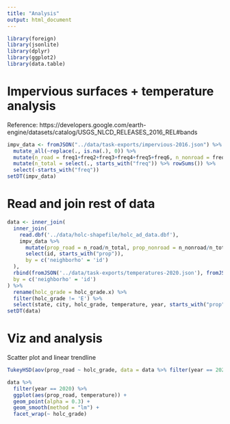 ```yaml
---
title: "Analysis"
output: html_document
---
```


```r
library(foreign)
library(jsonlite)
library(dplyr)
library(ggplot2)
library(data.table)
```

# Impervious surfaces + temperature analysis

Reference: https://developers.google.com/earth-engine/datasets/catalog/USGS_NLCD_RELEASES_2016_REL#bands
```r
impv_data <- fromJSON("../data/task-exports/impervious-2016.json") %>% 
  mutate_all(~replace(., is.na(.), 0)) %>% 
  mutate(n_road = freq1+freq2+freq3+freq4+freq5+freq6, n_nonroad = freq9+freq10, n_energy = freq11) %>% 
  mutate(n_total = select(., starts_with("freq")) %>% rowSums()) %>% 
  select(-starts_with("freq"))
setDT(impv_data)
```

# Read and join rest of data
```r
data <- inner_join(
  inner_join(
    read.dbf('../data/holc-shapefile/holc_ad_data.dbf'),
    impv_data %>% 
      mutate(prop_road = n_road/n_total, prop_nonroad = n_nonroad/n_total, prop_imp = prop_road+prop_nonroad) %>% 
      select(id, starts_with("prop")),
      by = c('neighborho' = 'id')
  ),
  rbind(fromJSON('../data/task-exports/temperatures-2020.json'), fromJSON('../data/task-exports/temperatures-2000.json')),
  by = c('neighborho' = 'id')
) %>% 
  rename(holc_grade = holc_grade.x) %>% 
  filter(holc_grade != 'E') %>% 
  select(state, city, holc_grade, temperature, year, starts_with("prop"))
setDT(data)
```

# Viz and analysis

Scatter plot and linear trendline
```r
TukeyHSD(aov(prop_road ~ holc_grade, data = data %>% filter(year == 2020)))
```

```r
data %>% 
  filter(year == 2020) %>% 
  ggplot(aes(prop_road, temperature)) +
  geom_point(alpha = 0.3) +
  geom_smooth(method = "lm") +
  facet_wrap(~ holc_grade)
```








